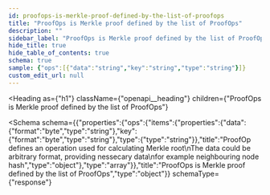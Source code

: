 ```yaml
---
id: proofops-is-merkle-proof-defined-by-the-list-of-proofops
title: "ProofOps is Merkle proof defined by the list of ProofOps"
description: ""
sidebar_label: "ProofOps is Merkle proof defined by the list of ProofOps"
hide_title: true
hide_table_of_contents: true
schema: true
sample: {"ops":[{"data":"string","key":"string","type":"string"}]}
custom_edit_url: null
---
```



<Heading
  as={"h1"}
  className={"openapi__heading"}
  children={"ProofOps is Merkle proof defined by the list of ProofOps"}
>
</Heading>





<Schema
  schema={{"properties":{"ops":{"items":{"properties":{"data":{"format":"byte","type":"string"},"key":{"format":"byte","type":"string"},"type":{"type":"string"}},"title":"ProofOp defines an operation used for calculating Merkle root\nThe data could be arbitrary format, providing nessecary data\nfor example neighbouring node hash","type":"object"},"type":"array"}},"title":"ProofOps is Merkle proof defined by the list of ProofOps","type":"object"}}
  schemaType={"response"}
>
  
</Schema>
            